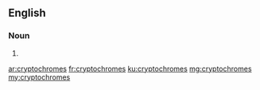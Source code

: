 ==English==

===Noun===
{{head|en|plural}}

# {{plural of|cryptochrome|lang=en}}

[[ar:cryptochromes]]
[[fr:cryptochromes]]
[[ku:cryptochromes]]
[[mg:cryptochromes]]
[[my:cryptochromes]]